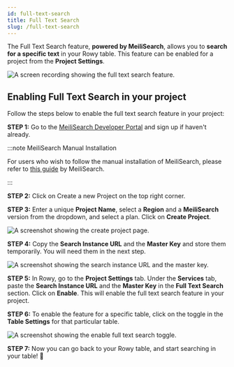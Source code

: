 ```yaml
---
id: full-text-search
title: Full Text Search
slug: /full-text-search
---
```



The Full Text Search feature, **powered by MeiliSearch**, allows you to **search for a specific text** in your Rowy table. This feature can be enabled for a project from the **Project Settings**.

![A screen recording showing the full text search feature.](./assets/text-search.gif)


## Enabling Full Text Search in your project

Follow the steps below to enable the full text search feature in your project:

**STEP 1:** Go to the [MeiliSearch Developer Portal](https://cloud.meilisearch.com/projects) and sign up if haven't already.

:::note MeiliSearch Manual Installation

For users who wish to follow the manual installation of MeiliSearch, please refer to [this guide](https://docs.meilisearch.com/learn/getting_started/quick_start.html#setup-and-installation) by MeiliSearch.

:::

**STEP 2:** Click on Create a new Project on the top right corner. 

**STEP 3:** Enter a unique **Project Name**, select a **Region** and a **MeiliSearch** version from the dropdown, and select a plan. Click on **Create Project**.

<img src={meilisearchImg} alt="A screenshot showing the create project page." />

**STEP 4:** Copy the **Search Instance URL** and the **Master Key** and store them temporarily. You will need them in the next step.

<img src={textSearch} alt="A screenshot showing the search instance URL and the master key." />

**STEP 5:** In Rowy, go to the **Project Settings** tab. Under the **Services** tab, paste the **Search Instance URL** and the **Master Key** in the **Full Text Search** section. Click on **Enable**. This will enable the full text search feature in your project.

**STEP 6:** To enable the feature for a specific table, click on the toggle in the **Table Settings** for that particular table.

<img src={enableTextSearch} alt="A screenshot showing the enable full text search toggle." />

**STEP 7:** Now you can go back to your Rowy table, and start searching in your table! 🚀